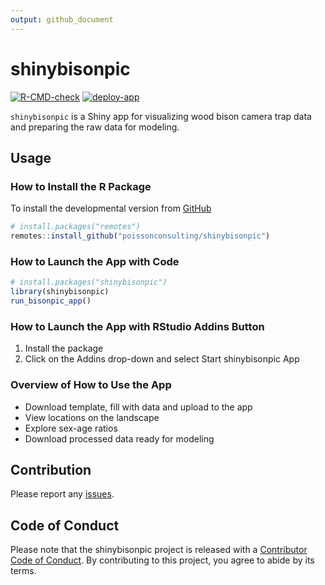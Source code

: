 ```yaml
---
output: github_document
---
```


# shinybisonpic

<!-- badges: start -->
[![R-CMD-check](https://github.com/poissonconsulting/shinybisonpic/actions/workflows/R-CMD-check.yaml/badge.svg)](https://github.com/poissonconsulting/shinybisonpic/actions/workflows/R-CMD-check.yaml)
[![deploy-app](https://github.com/poissonconsulting/shinybisonpic/actions/workflows/deploy-app.yaml/badge.svg)](https://github.com/poissonconsulting/shinybisonpic/actions/workflows/deploy-app.yaml)
<!-- badges: end -->

`shinybisonpic` is a Shiny app for visualizing wood bison camera trap data and 
preparing the raw data for modeling. 

## Usage

### How to Install the R Package

To install the developmental version from
[GitHub](https://github.com/poissonconsulting/shinybisonpic)

```r
# install.packages("remotes")
remotes::install_github("poissonconsulting/shinybisonpic")
```

### How to Launch the App with Code

```r
# install.packages("shinybisonpic")
library(shinybisonpic)
run_bisonpic_app()
```

### How to Launch the App with RStudio Addins Button

1.  Install the package
2.  Click on the Addins drop-down and select Start shinybisonpic App

### Overview of How to Use the App

- Download template, fill with data and upload to the app
- View locations on the landscape
- Explore sex-age ratios
- Download processed data ready for modeling

## Contribution

Please report any
[issues](https://github.com/poissonconsulting/shinybisonpic/issues).

## Code of Conduct

Please note that the shinybisonpic project is released with a [Contributor Code of Conduct](https://contributor-covenant.org/version/2/1/CODE_OF_CONDUCT.html). By contributing to this project, you agree to abide by its terms.
